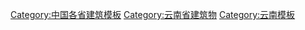 [[Category:中国各省建筑模板|Category:中国各省建筑模板]]
[[Category:云南省建筑物|Category:云南省建筑物]]
[[Category:云南模板|Category:云南模板]]